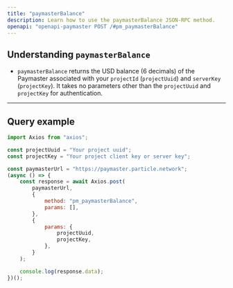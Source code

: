 ```yaml
---
title: "paymasterBalance"
description: Learn how to use the paymasterBalance JSON-RPC method.
openapi: "openapi-paymaster POST /#pm_paymasterBalance"
---
```


## Understanding `paymasterBalance`

- `paymasterBalance` returns the USD balance (6 decimals) of the Paymaster associated with your `projectId` (`projectUuid`) and `serverKey` (`projectKey`). It takes no parameters other than the `projectUuid` and `projectKey` for authentication.

***

## Query example

```javascript JavaScript
import Axios from "axios";

const projectUuid = "Your project uuid";
const projectKey = "Your project client key or server key";

const paymasterUrl = "https://paymaster.particle.network";
(async () => {
    const response = await Axios.post(
        paymasterUrl,
        {
            method: "pm_paymasterBalance",
            params: [],
        },
        {
            params: {
                projectUuid,
                projectKey,
            },
        }
    );

    console.log(response.data);
})();
```